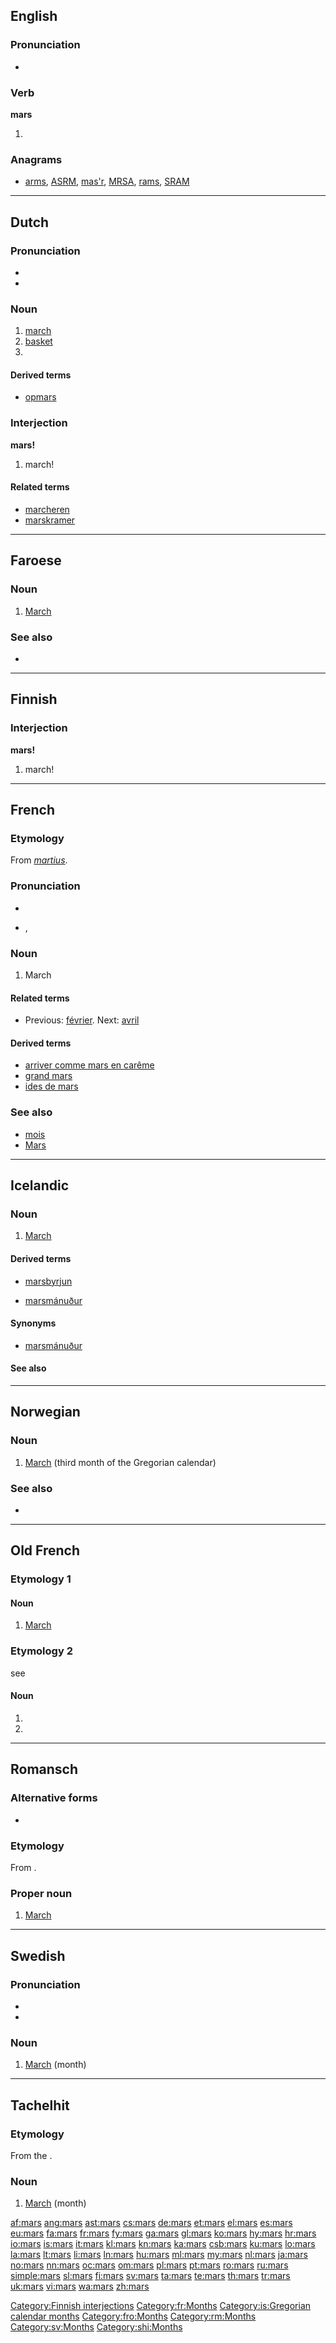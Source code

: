 {{also|Mars}}
==English==
{{slim-wikipedia|Mars (disambiguation)}}

===Pronunciation===
* {{audio|en-us-mars.ogg|Audio (US)}}

===Verb===
'''mars'''

# {{third-person singular of|mar}}

===Anagrams===
* [[arms#English|arms]], [[ASRM#English|ASRM]], [[mas'r#English|mas'r]], [[MRSA#English|MRSA]], [[rams#English|rams]], [[SRAM#English|SRAM]]

----

==Dutch==

===Pronunciation===
* {{rhymes|ɑrs|lang=nl}}
* {{audio|Nl-mars.ogg|audio}}

===Noun===
{{nl-noun|g1=f|g2=m}}
# [[march]] 
# [[basket]] {{gloss|usually worn on the back like a rucksack}}
# <!--requires a translation: top? the platform at the top of the lower mast of a sailing ship {{qualifier|nautical}}-->

====Derived terms====
* [[opmars]]

===Interjection===
'''mars!'''

# march! {{gloss|military command}}

====Related terms====
* [[marcheren]]
* [[marskramer]]

----

==Faroese==

===Noun===
{{infl|fo|noun|g=n}}

# [[March]] {{gloss|month of the Gregorian calendar}}

===See also===
* {{list|fo|Gregorian calendar months}}

----

==Finnish==

===Interjection===
'''mars!'''

# march! {{gloss|military command}}

[[Category:Finnish interjections]]<!--should be verb forms, right? Mglovesfun-->
----

==French==

===Etymology===
From {{etyl|la|fr}} ''[[martius]]''.

===Pronunciation===
* {{audio|Fr-mars.ogg|audio}}
* {{IPA|/maʁs/|lang=fr}}, {{SAMPA|/maRs/}}

===Noun===
{{fr-noun|m|pl=mars}}

# March {{gloss|month}}

====Related terms====
* {{sense|month}} Previous: [[février]]. Next: [[avril]]

====Derived terms====
* [[arriver comme mars en carême]]
* [[grand mars]]
* [[ides de mars]]

===See also===
* [[mois]]
* [[Mars]]

[[Category:fr:Months]]

----

==Icelandic==
{{wikipedia|lang=is}}

===Noun===
{{is-noun|m}}

# [[March]]

====Derived terms====
{{rel-top|{{jump|d|is|March|s}} derived terms}}
* [[marsbyrjun]]
{{rel-mid}}
* [[marsmánuður]]
{{rel-bottom}}

====Synonyms====
* [[marsmánuður]]

====See also====
{{is-months}}

[[Category:is:Gregorian calendar months]]

----

==Norwegian==

===Noun===
{{infl|no|noun|g=m}}

# [[March]] (third month of the Gregorian calendar)

===See also===
* {{list|no|Gregorian calendar months}}

----

==Old French==

===Etymology 1===
{{etyl|la|fro}} {{term|martius|lang=la}}

====Noun====
{{fro-noun|m|mars|mars}}

# [[March]] {{gloss|month}}

===Etymology 2===
see {{term|marc|lang=fro}}

====Noun====
{{infl|fro|noun form}} {{m}}

# {{form of|Nominative singular|marc|lang=fro}}
# {{form of|Oblique plural|marc|lang=fro}}

[[Category:fro:Months]]
----

==Romansch==

===Alternative forms===
* {{qualifier|Sutsilvan|Puter|Vallader}} {{l|rm|marz}}

===Etymology===
From {{etyl|la|rm}} {{term|martius|mārtius|of March|lang=la}}.

===Proper noun===
{{infl|rm|proper noun|g=m}}

# {{context|Rumantsch Grischun|Sursilvan|Surmiran|lang=rm}} [[March]]

[[Category:rm:Months]]

----

==Swedish==

===Pronunciation===
* {{IPA|/mars/|lang=sv}}
* {{audio|Sv-mars.ogg|audio}}

===Noun===
{{sv-noun|g=c}}

# [[March]] (month)

[[Category:sv:Months]]

----

==Tachelhit==

===Etymology===
From the {{etyl|la|shi}} {{term|martius|mārtius|lang=la}}.

===Noun===
{{infl|shi|noun}}

# [[March]] (month)

[[Category:shi:Months]]

[[af:mars]]
[[ang:mars]]
[[ast:mars]]
[[cs:mars]]
[[de:mars]]
[[et:mars]]
[[el:mars]]
[[es:mars]]
[[eu:mars]]
[[fa:mars]]
[[fr:mars]]
[[fy:mars]]
[[ga:mars]]
[[gl:mars]]
[[ko:mars]]
[[hy:mars]]
[[hr:mars]]
[[io:mars]]
[[is:mars]]
[[it:mars]]
[[kl:mars]]
[[kn:mars]]
[[ka:mars]]
[[csb:mars]]
[[ku:mars]]
[[lo:mars]]
[[la:mars]]
[[lt:mars]]
[[li:mars]]
[[ln:mars]]
[[hu:mars]]
[[ml:mars]]
[[my:mars]]
[[nl:mars]]
[[ja:mars]]
[[no:mars]]
[[nn:mars]]
[[oc:mars]]
[[om:mars]]
[[pl:mars]]
[[pt:mars]]
[[ro:mars]]
[[ru:mars]]
[[simple:mars]]
[[sl:mars]]
[[fi:mars]]
[[sv:mars]]
[[ta:mars]]
[[te:mars]]
[[th:mars]]
[[tr:mars]]
[[uk:mars]]
[[vi:mars]]
[[wa:mars]]
[[zh:mars]]